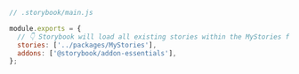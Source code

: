 ```js
// .storybook/main.js

module.exports = {
  // 👇 Storybook will load all existing stories within the MyStories folder
  stories: ['../packages/MyStories'],
  addons: ['@storybook/addon-essentials'],
};
```

